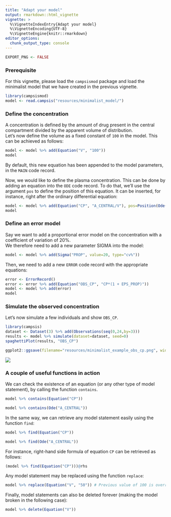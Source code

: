 ---
title: "Adapt your model"
output: rmarkdown::html_vignette
vignette: >
  %\VignetteIndexEntry{Adapt your model}
  %\VignetteEncoding{UTF-8}
  %\VignetteEngine{knitr::rmarkdown}
editor_options: 
  chunk_output_type: console
---

```{r, echo=FALSE, warning=FALSE, message=FALSE, results='hide'}
EXPORT_PNG <- FALSE
```

### Prerequisite

For this vignette, please load the `campsismod` package and load the minimalist model that we have created in the previous vignette.

```{r echo=TRUE, warning=FALSE, message=FALSE}
library(campsismod)
model <- read.campsis("resources/minimalist_model/")
```

### Define the concentration

A concentration is defined by the amount of drug present in the central compartment divided by the apparent volume of distribution.  
Let's now define the volume as a fixed constant of `100` in the model. This can be achieved as follows:

```{r}
model <- model %>% add(Equation("V", "100"))
model
```

By default, this new equation has been appended to the model parameters, in the `MAIN` code record.  

Now, we would like to define the plasma concentration. This can be done by adding an equation into the `ODE` code record. To do that, we'll use the argument `pos` to define the position of this equation. It can be inserted, for instance, right after the ordinary differential equation:

```{r}
model <- model %>% add(Equation("CP", "A_CENTRAL/V"), pos=Position(Ode("A_CENTRAL")))
model
```

### Define an error model

Say we want to add a proportional error model on the concentration with a coefficient of variation of 20%.  
We therefore need to add a new parameter SIGMA into the model:

```{r}
model <- model %>% add(Sigma("PROP", value=20, type="cv%"))
```

Then, we need to add a new `ERROR` code record with the appropriate equations:

```{r}
error <- ErrorRecord()
error <- error %>% add(Equation("OBS_CP", "CP*(1 + EPS_PROP)"))
model <- model %>% add(error)
model
```

### Simulate the observed concentration

Let's now simulate a few individuals and show `OBS_CP`.

```{r, eval=EXPORT_PNG}
library(campsis)
dataset <- Dataset(3) %>% add(Observations(seq(0,24,by=3)))
results <- model %>% simulate(dataset=dataset, seed=0)
spaghettiPlot(results, "OBS_CP")
```

```{r, eval=EXPORT_PNG, echo=FALSE, results='hide'}
ggplot2::ggsave(filename="resources/minimalist_example_obs_cp.png", width=7, height=3, dpi=100)
```

![](resources/minimalist_example_obs_cp.png)

### A couple of useful functions in action

We can check the existence of an equation (or any other type of model statement), by calling the function `contains`.

```{r}
model %>% contains(Equation("CP"))

model %>% contains(Ode("A_CENTRAL"))
```

In the same way, we can retrieve any model statement easily using the function `find`:

```{r}
model %>% find(Equation("CP"))

model %>% find(Ode("A_CENTRAL"))
```

For instance, right-hand side formula of equation `CP` can be retrieved as follows:

```{r}
(model %>% find(Equation("CP")))@rhs
```

Any model statement may be replaced using the function `replace`:

```{r}
model %>% replace(Equation("V", "50")) # Previous value of 100 is overridden
```

Finally, model statements can also be deleted forever (making the model broken in the following case):

```{r}
model %>% delete(Equation("V"))
```
